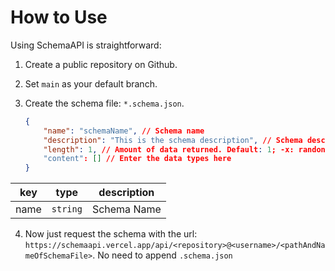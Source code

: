 # How to Use

Using SchemaAPI is straightforward:

1. Create a public repository on Github.

2. Set `main` as your default branch.

3. Create the schema file: `*.schema.json`.

    ``` json showLineNumbers copy filename="*.schema.json"
    {
        "name": "schemaName", // Schema name
        "description": "This is the schema description", // Schema description
        "length": 1, // Amount of data returned. Default: 1; -x: randon between 1 and x
        "content": [] // Enter the data types here
    }
    ```

| key | type | description |
|---|----|-----|
| name | ```string``` | Schema Name |

4. Now just request the schema with the url: `https://schemaapi.vercel.app/api/<repository>@<username>/<pathAndNameOfSchemaFile>`. No need to append `.schema.json`
